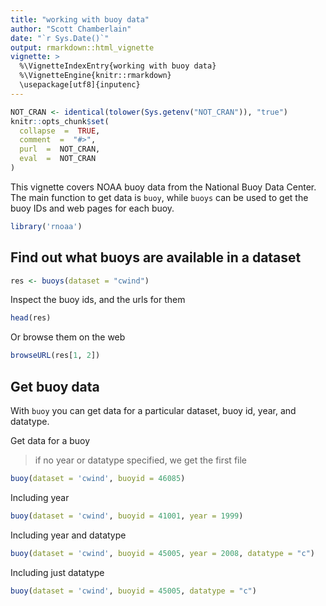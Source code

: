 ```yaml
---
title: "working with buoy data"
author: "Scott Chamberlain"
date: "`r Sys.Date()`"
output: rmarkdown::html_vignette
vignette: >
  %\VignetteIndexEntry{working with buoy data}
  %\VignetteEngine{knitr::rmarkdown}
  \usepackage[utf8]{inputenc}
---
```


```r
NOT_CRAN <- identical(tolower(Sys.getenv("NOT_CRAN")), "true")
knitr::opts_chunk$set(
  collapse  =  TRUE,
  comment  =  "#>",
  purl  =  NOT_CRAN,
  eval  =  NOT_CRAN
)
```

This vignette covers NOAA buoy data from the National Buoy Data Center. The
main function to get data is `buoy`, while `buoys` can be used to
get the buoy IDs and web pages for each buoy.


```r
library('rnoaa')
```

## Find out what buoys are available in a dataset

```r
res <- buoys(dataset = "cwind")
```

Inspect the buoy ids, and the urls for them

```r
head(res)
```

Or browse them on the web

```r
browseURL(res[1, 2])
```

## Get buoy data

With `buoy` you can get data for a particular dataset, buoy id, year, and datatype. 

Get data for a buoy

> if no year or datatype specified, we get the first file

```r
buoy(dataset = 'cwind', buoyid = 46085)
```

Including year

```r
buoy(dataset = 'cwind', buoyid = 41001, year = 1999)
```

Including year and datatype

```r
buoy(dataset = 'cwind', buoyid = 45005, year = 2008, datatype = "c")
```

Including just datatype

```r
buoy(dataset = 'cwind', buoyid = 45005, datatype = "c")
```
